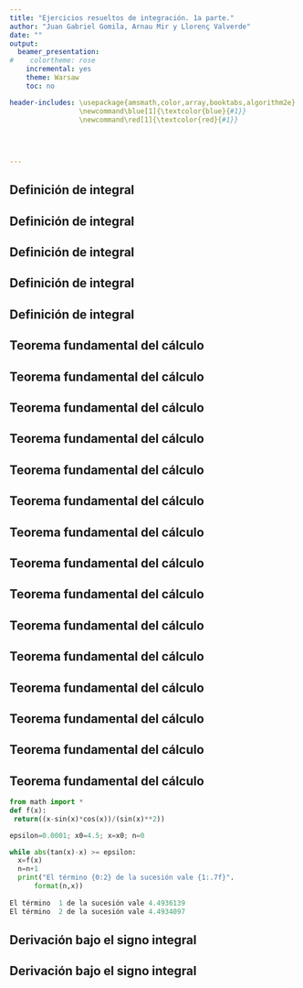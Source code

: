 ```yaml
---
title: "Ejercicios resueltos de integración. 1a parte."
author: "Juan Gabriel Gomila, Arnau Mir y Llorenç Valverde"
date: ""
output:
  beamer_presentation:
#    colortheme: rose
    incremental: yes
    theme: Warsaw
    toc: no

header-includes: \usepackage{amsmath,color,array,booktabs,algorithm2e}
                 \newcommand\blue[1]{\textcolor{blue}{#1}}
                 \newcommand\red[1]{\textcolor{red}{#1}}
                 

                 
              
---
```




## Definición de integral

\begin{block}{Ejercicio 1}
Consideremos la función $f(x)=1+x^2$ en el intervalo $[0,1]$. Demostrar que la función es integrable en el intervalo anterior.
\end{block}

## Definición de integral

\begin{block}{\textcolor{green}{Solución}}
\blue{
Consideremos la sucesión de particiones siguiente:
$$
P_n={x_0=0<\frac{1}{n}<\cdots <\frac{n}{n}=x_n=1},
$$
es decir $x_i=\frac{i}{n}$, $i=0,\ldots,n$.\newline
\pause
La suma inferior de $f$ respecto la particion $P_n$ será:
\begin{eqnarray*}
L(f,P_n) & = & \sum_{i=1}^n m_i\cdot (x_i-x_{i-1})=\sum_{i=1}^n\inf_{x\in [x_{i-1},x_i]}f(x)\cdot (x_i-x_{i-1})\pause \\ &=& \sum_{i=1}^n f(x_{i-1})\cdot \frac{1}{n}=\pause \frac{1}{n}\sum_{i=1}^n f\left(\frac{i-1}{n}\right)\\ & = & \pause \frac{1}{n}\sum_{i=1}^n \left(1+\frac{(i-1)^2}{n^2}\right) =\pause \frac{1}{n}\left(n+\frac{1}{n^2}\sum_{i=0}^{n-1} i^2\right)
\end{eqnarray*}
}
\end{block}

## Definición de integral

\begin{block}{\textcolor{green}{Solución (cont.)}}
\blue{
A continuación usamos la expresión siguiente:
$$
\sum_{i=1}^m i^2 = \frac{1}{6} m (m+1) (2m+1).
$$
\pause
La suma inferior de $f$ respecto de $P_n$ será:
\begin{eqnarray*}
L(f,P_n) & = &  \frac{1}{n}\left(n+\frac{1}{n^2}\cdot \frac{1}{6} (n-1) n (2(n-1)+1)\right)\pause\\ & = & 1+\frac{1}{6n^3}\cdot (n-1)n(2n-1)=1+\frac{(n-1)(2n-1)}{6n^2}.
\end{eqnarray*}
\pause
}
\end{block}

## Definición de integral

\begin{block}{\textcolor{green}{Solución (cont.)}}
\blue{
La suma superior de $f$ respecto de $P_n$ será:
\begin{eqnarray*}
U(f,P_n) & = & \sum_{i=1}^n M_i\cdot (x_i-x_{i-1})=\sum_{i=1}^n\sup_{x\in [x_{i-1},x_i]}f(x)\cdot (x_i-x_{i-1})\pause \\ &=& \sum_{i=1}^n f(x_{i})\cdot \frac{1}{n}=\pause \frac{1}{n}\sum_{i=1}^n f\left(\frac{i}{n}\right)\\ & = & \pause \frac{1}{n}\sum_{i=1}^n \left(1+\frac{i^2}{n^2}\right) =\pause \frac{1}{n}\left(n+\frac{1}{n^2}\sum_{i=1}^{n} i^2\right)\\\pause &=& 1+\frac{1}{n^3}\cdot\frac{1}{6}n (n+1)(2n+1)\pause =1+\frac{(n+1)(2n+1)}{6n^2}.
\end{eqnarray*}
}
\end{block}


## Definición de integral

\begin{block}{\textcolor{green}{Solución} (cont.)}
\blue{
A continuación calculemos $\displaystyle\lim_{n\to\infty}L(f,P_n)$ y $\displaystyle\lim_{n\to\infty} U(f,P_n)$:
\begin{eqnarray*}
\lim_{n\to\infty}1+\frac{(n-1)(2n-1)}{6n^2} & = & 1+\frac{2}{6}=\frac{4}{3},\\\pause
\lim_{n\to\infty}1+\frac{(n+1)(2n+1)}{6n^2} & = & 1+\frac{2}{6}=\frac{4}{3}.
\end{eqnarray*}
\pause
Como los dos límites anteriores coinciden y además $\displaystyle\lim_{n\to\infty}\delta(P_n)=\lim_{n\to\infty}\frac{1}{n}=0$, deducimos que la función $f$ es integrable en el intervalo $[0,1]$ y además $\displaystyle\int_{[0,1]} f=\frac{4}{3}$.
}
\end{block}

## Teorema fundamental del cálculo

\begin{block}{Ejercicio 2}
Calcular la integrales definidas siguientes:
\begin{enumerate}[a)]
\item $\displaystyle\int_1^2\frac{\mathrm{e}^{\frac{1}{x}}}{x^2}\, dx.$
\item $\displaystyle\int_0^1 x\mathrm{e}^{-x^2}\, dx.$
\end{enumerate}
\end{block}

## Teorema fundamental del cálculo

\begin{block}{\textcolor{green}{Solución}}
\blue{
Apartado a). Aplicamos el siguiente cambio de variable:\pause
$$
t=\frac{1}{x},\ \Rightarrow dt=-\frac{1}{x^2}\, dx,\ \Rightarrow -dt =\frac{1}{x^2}\, dx.
$$
\pause
Cuando $x=1$, el valor de $t$ es: $t=\frac{1}{1}=1$ y \pause cuando $x=2$, el valor de $t$ es $t=\frac{1}{2}$.\pause\newline
La integral a calcular nos queda en la nueva variable $t$:
$$
\int_1^{\frac{1}{2}}\mathrm{e}^t \,(-dt)=\pause \int_{\frac{1}{2}}^1 \mathrm{e}^t \,dt =\pause \left[\mathrm{e}^t\right]_{\frac{1}{2}}^1 =\pause \mathrm{e}^1-\mathrm{e}^{\frac{1}{2}}\approx `r round(exp(1)-exp(0.5),4)`.
$$
}
\end{block}

## Teorema fundamental del cálculo

\begin{block}{\textcolor{green}{Solución (cont.)}}
\blue{
Apartado b). El valor de la integral será:
\pause
\begin{eqnarray*}
\int_0^1 x\mathrm{e}^{-x^2}\, dx \pause & = & -\frac{1}{2}\cdot\int_0^1 (-2x)\mathrm{e}^{-x^2}\, dx \pause =-\frac{1}{2}\left[\mathrm{e}^{-x^2}\right]_0^1\\\pause &=&-\frac{1}{2}\left(\mathrm{e}^{-1}-1\right) =\pause \frac{1}{2}\left(1-\frac{1}{\mathrm{e}}\right)\pause = \frac{\mathrm{e}-1}{2\mathrm{e}}\approx `r round((exp(1)-1)/(2*exp(1)),4)`.
\end{eqnarray*}
}
\end{block}

## Teorema fundamental del cálculo

\begin{block}{Ejercicio 3}
La función error:
$$
\mathrm{erf}(x)=\frac{2}{\sqrt{\pi}}\int_0^x\mathrm{e}^{-t^2}\, dt
$$
se usa en probabilidad, estadística y ingeniería.
\begin{enumerate}[a)]
\item Demostrar que $\displaystyle\int_a^b \mathrm{e}^{-t^2}\, dt=\frac{\sqrt{\pi}}{2}(\mathrm{erf(b)}-\mathrm{erf}(a))$.
\item Demostrar que la función $y=x^2\mathrm{erf}(x)$ satisface la ecuación diferencial $\sqrt{\pi} x y'=2\sqrt{\pi} y+2x^3\mathrm{e}^{-x^2}$.
\end{enumerate}
\end{block}


## Teorema fundamental del cálculo

\begin{block}{\textcolor{green}{Solución}}
\blue{
Apartado a). Aplicando la propiedad de la aditividad de la integral en un intervalo tenemos que:\pause
$$
\mathrm{erf}(b)-\mathrm{erf}(a)\pause =\frac{2}{\sqrt{\pi}}\left(\int_0^b\mathrm{e}^{-t^2}\, dt-\int_0^a\mathrm{e}^{-t^2}\, dt\right) \pause =\frac{2}{\sqrt{\pi}}\int_a^b\mathrm{e}^{-t^2}\, dt,
$$
y, por tanto,\pause
$$
\int_a^b\mathrm{e}^{-t^2}\, dt =\frac{\sqrt{\pi}}{2}(\mathrm{erf}(b)-\mathrm{erf}(a)).
$$
}
\end{block}

## Teorema fundamental del cálculo

\begin{block}{\textcolor{green}{Solución (cont.)}}
\blue{
Apartado b). Aplicando el Teorema fundamental del cálculo, podemos hallar la derivada de la función $\mathrm{erf}(x)$:\pause
$$
\mathrm{erf}'(x)=\frac{2}{\sqrt{\pi}}\mathrm{e}^{-x^2}.
$$
\pause
Por tanto,
\begin{eqnarray*}
y' & =& 2x\cdot\mathrm{erf}(x)+x^2\cdot \mathrm{erf}'(x)=\pause 2x\cdot\mathrm{erf}(x)+x^2\cdot \frac{2}{\sqrt{\pi}}\mathrm{e}^{-x^2}\\\pause &=&
2x\cdot \frac{y}{x^2}+\frac{2x^2}{\sqrt{\pi}}\mathrm{e}^{-x^2}=\pause  \frac{2y}{x}+\frac{2x^2}{\sqrt{\pi}}\mathrm{e}^{-x^2}.
\end{eqnarray*}
\pause
Multiplicando por $\sqrt{\pi} x$ nos queda:\pause
$$
\sqrt{\pi} x y' = 2\sqrt{\pi} y+2x^3 \mathrm{e}^{-x^2}.
$$
}
\end{block}

## Teorema fundamental del cálculo

\begin{block}{Ejercicio 4}
La función seno integral:
$$
\mathrm{Si}(x)=\int_0^x \frac{\sin t}{t}\, dt,
$$
es importante en ingeniería eléctrica.
Fijarse que aunque el integrando $f(t)=\frac{\sin t}{t}$ no está definido para $t=0$, sabemos que su límite cuando $t$ tiende a $0$ vale $1$. Por tanto, si definimos $f(0)=1$, tenemos que $f$ es continua para todo valor de $x$.
\end{block}

## Teorema fundamental del cálculo

\begin{block}{Ejercicio 4 (cont.)}
\begin{enumerate}[a)]
\item Hacer un gráfico de la función $\mathrm{Si}(x)$.
\item ¿Para qué valores de $x$, la función $\mathrm{Si}(x)$ tiene un máximo relativo?
\item Hallar el primer punto de inflexión a la derecha del origen. Es decir hallar el mínimo valor $x_0>0$ tal que $(x_0,\mathrm{Si}(x_0))$ es un punto de inflexión de la función $\mathrm{Si}(x)$.
\end{enumerate}
\end{block}

## Teorema fundamental del cálculo

\begin{block}{\textcolor{green}{Solución}}
\blue{
Apartado a). El gráfico de la funció $\mathrm{Si}(x)$ es el siguiente:
\begin{center}
\includegraphics[width=8cm]{SinIntegral.png}
\end{center}
}
\end{block}

## Teorema fundamental del cálculo

\begin{block}{\textcolor{green}{Solución (cont.)}}
\blue{
Apartado b). Para hallar los extremos relativos de la función $\mathrm{Si}(x)$ hemos de calcular primero su derivada e igualarla a cero:\pause
$$
\mathrm{Si}'(x)=\frac{\sin x}{x}=0,\pause\ \Rightarrow \sin x=0,\ (x\neq 0),\pause\ \Rightarrow x=n\pi, \ n\in\mathbb{Z}\setminus\{0\}.
$$
\pause
Las abscisas de los candidatos a extremos serán de la forma $x_n=n\pi$, con $n\neq 0$. \pause\newline
Veamos si son máximos o mínimos:\vspace*{0.5cm}
\setlength{\tabcolsep}{4pt}
\begin{center}
\begin{tabular}{lcccccccccccccccc}
\hline
$x$ & $-\infty$ &&$\cdots$&&$-2\pi$&&$-\pi$&&$\pi$&&$2\pi$&&$\cdots$&&$\infty$\\\hline 
$y'$&&&&&&$-$&&$+$&&$-$&&&&&&\\
$y$&&&&&&$\searrow$&&$\nearrow$&&$\searrow$&&&&&&\\\hline
\end{tabular}
\end{center}
}
\end{block}

## Teorema fundamental del cálculo

\begin{block}{\textcolor{green}{Solución (cont.)}}
\blue{
Entonces:
\begin{itemize}
\item si $n>0$, los puntos con $x_n=n\pi$, con $n$ par serán mínimos y los puntos $x_n=n\pi$ con $n$ impar serán máximos,\pause
\item si $n<0$, los puntos con $x_n=n\pi$, con $n$ par serán máximos y los puntos $x_n=n\pi$ con $n$ impar serán mínimos.
\end{itemize}
}
\end{block}

## Teorema fundamental del cálculo

\begin{block}{\textcolor{green}{Solución (cont.)}}
\blue{
Apartado c). Los puntos de inflexión se hallan igualando a cero la derivada segunda:\pause
$$
\mathrm{Si}''(x)=\frac{x\cdot\cos x-\sin x}{x^2}=0,\ \Rightarrow x\cdot\cos x-\sin x=0,\ \Rightarrow x=\tan x.
$$\pause
Nos piden hallar la primera solución $x>0$ de la solución anterior. \newline\pause Fijarse que $x=0$ es una solución de la ecuación anterior y de hecho el valor $(0,0)$ es un punto de inflexión de la función $\mathrm{Si}(x)$.\pause\newline
Para resolver la ecuación anterior, hagamos primero un gráfico ilustrativo:
}
\end{block}

## Teorema fundamental del cálculo

\begin{block}{\textcolor{green}{Solución (cont.)}}
\blue{
\begin{center}
\includegraphics[width=9cm]{Tanxx.png}
\end{center}
}
\end{block}


## Teorema fundamental del cálculo

\begin{block}{\textcolor{green}{Solución (cont.)}}
\blue{
Resolveremos la ecuación anterior $g(x)=\tan x-x=0$, por el método de Newton-Raphson:\pause
\begin{eqnarray*}
x_{n+1} & = & x_n-\frac{g(x_n)}{g'(x_n)}\pause =x_n-\frac{\tan x_n-x_n}{\tan^2 x_n}\\\pause &=&\frac{x_n (\tan^2 x_n+1)-\tan x_n}{\tan^2 x_n}\pause =\frac{\frac{x_n}{\cos^2 x_n}-\frac{\sin x_n}{\cos x_n}}{\frac{\sin^2 x_n}{\cos^2 x_n}}\pause \\ &=& \frac{x_n-\sin x_n\cos x_n}{\sin^2 x_n},
\end{eqnarray*}
con $x_0=4.5$.\newline
\pause
El programa en `python` que resuelve la ecuación anterior es el siguiente:
}
\end{block}


## Teorema fundamental del cálculo

```python
from math import *
def f(x):
 return((x-sin(x)*cos(x))/(sin(x)**2))

epsilon=0.0001; x0=4.5; x=x0; n=0

while abs(tan(x)-x) >= epsilon:
  x=f(x)
  n=n+1
  print("El término {0:2} de la sucesión vale {1:.7f}".
      format(n,x))
      
El término  1 de la sucesión vale 4.4936139
El término  2 de la sucesión vale 4.4934097
```


## Derivación bajo el signo integral
\begin{block}{Ejercicio 5}
Hallar la derivada de las funciones siguientes:
\begin{enumerate}[a)]
\item $\displaystyle h(x)=\int_2^{\frac{1}{x}}\arctan t\, dt.$
\item $\displaystyle h(x)=\int_0^{x^2}\sqrt{1+r^3}\, dr.$
\end{enumerate}
\end{block}

## Derivación bajo el signo integral
\begin{block}{\textcolor{green}{Solución}}
\blue{
Aplicando la fórmula de derivación bajo el signo integral, las derivadas son:\pause
\begin{enumerate}
\item $\displaystyle h'(x)=\arctan\left(\frac{1}{x}\right)\cdot \left(\frac{1}{x}\right)'=\pause
\arctan\left(\frac{1}{x}\right)\cdot\left(-\frac{1}{x^2}\right)=\pause -\frac{\arctan\left(\frac{1}{x}\right)}{x^2}.$\pause
\item $\displaystyle h'(x)=\sqrt{1+(x^2)^3}\cdot (x^2)'=\pause \sqrt{1+x^6}\cdot 2x=\pause
2 x\cdot \sqrt{1+x^6}.$
\end{enumerate}
}
\end{block}
